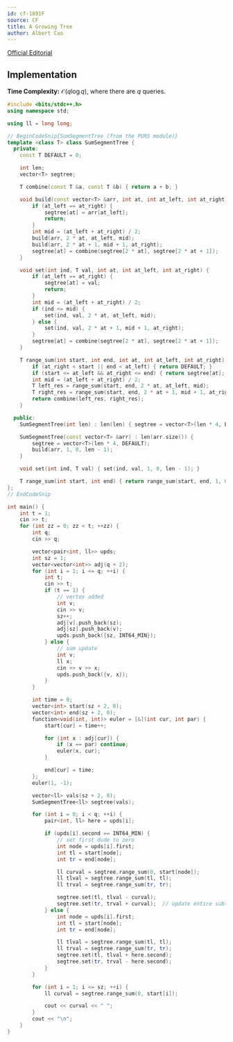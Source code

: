 ```yaml
---
id: cf-1891F
source: CF
title: A Growing Tree
author: Albert Cao
---
```


[Official Editorial](https://codeforces.com/blog/entry/121876)

## Implementation

**Time Complexity:** $\mathcal{O}(q\log q)$, where there are $q$ queries.

<LanguageSection>
<CPPSection>

```cpp
#include <bits/stdc++.h>
using namespace std;

using ll = long long;

// BeginCodeSnip{SumSegmentTree (from the PURS module)}
template <class T> class SumSegmentTree {
  private:
	const T DEFAULT = 0;

	int len;
	vector<T> segtree;

	T combine(const T &a, const T &b) { return a + b; }

	void build(const vector<T> &arr, int at, int at_left, int at_right) {
		if (at_left == at_right) {
			segtree[at] = arr[at_left];
			return;
		}
		int mid = (at_left + at_right) / 2;
		build(arr, 2 * at, at_left, mid);
		build(arr, 2 * at + 1, mid + 1, at_right);
		segtree[at] = combine(segtree[2 * at], segtree[2 * at + 1]);
	}

	void set(int ind, T val, int at, int at_left, int at_right) {
		if (at_left == at_right) {
			segtree[at] = val;
			return;
		}
		int mid = (at_left + at_right) / 2;
		if (ind <= mid) {
			set(ind, val, 2 * at, at_left, mid);
		} else {
			set(ind, val, 2 * at + 1, mid + 1, at_right);
		}
		segtree[at] = combine(segtree[2 * at], segtree[2 * at + 1]);
	}

	T range_sum(int start, int end, int at, int at_left, int at_right) {
		if (at_right < start || end < at_left) { return DEFAULT; }
		if (start <= at_left && at_right <= end) { return segtree[at]; }
		int mid = (at_left + at_right) / 2;
		T left_res = range_sum(start, end, 2 * at, at_left, mid);
		T right_res = range_sum(start, end, 2 * at + 1, mid + 1, at_right);
		return combine(left_res, right_res);
	}

  public:
	SumSegmentTree(int len) : len(len) { segtree = vector<T>(len * 4, DEFAULT); };

	SumSegmentTree(const vector<T> &arr) : len(arr.size()) {
		segtree = vector<T>(len * 4, DEFAULT);
		build(arr, 1, 0, len - 1);
	}

	void set(int ind, T val) { set(ind, val, 1, 0, len - 1); }

	T range_sum(int start, int end) { return range_sum(start, end, 1, 0, len - 1); }
};
// EndCodeSnip

int main() {
	int t = 1;
	cin >> t;
	for (int zz = 0; zz < t; ++zz) {
		int q;
		cin >> q;

		vector<pair<int, ll>> upds;
		int sz = 1;
		vector<vector<int>> adj(q + 2);
		for (int i = 1; i <= q; ++i) {
			int t;
			cin >> t;
			if (t == 1) {
				// vertex added
				int v;
				cin >> v;
				sz++;
				adj[v].push_back(sz);
				adj[sz].push_back(v);
				upds.push_back({sz, INT64_MIN});
			} else {
				// sum update
				int v;
				ll x;
				cin >> v >> x;
				upds.push_back({v, x});
			}
		}

		int time = 0;
		vector<int> start(sz + 2, 0);
		vector<int> end(sz + 2, 0);
		function<void(int, int)> euler = [&](int cur, int par) {
			start[cur] = time++;

			for (int x : adj[cur]) {
				if (x == par) continue;
				euler(x, cur);
			}

			end[cur] = time;
		};
		euler(1, -1);

		vector<ll> vals(sz + 2, 0);
		SumSegmentTree<ll> segtree(vals);

		for (int i = 0; i < q; ++i) {
			pair<int, ll> here = upds[i];

			if (upds[i].second == INT64_MIN) {
				// set first dude to zero
				int node = upds[i].first;
				int tl = start[node];
				int tr = end[node];

				ll curval = segtree.range_sum(0, start[node]);
				ll tlval = segtree.range_sum(tl, tl);
				ll trval = segtree.range_sum(tr, tr);

				segtree.set(tl, tlval - curval);
				segtree.set(tr, trval + curval);  // update entire subtree, why not
			} else {
				int node = upds[i].first;
				int tl = start[node];
				int tr = end[node];

				ll tlval = segtree.range_sum(tl, tl);
				ll trval = segtree.range_sum(tr, tr);
				segtree.set(tl, tlval + here.second);
				segtree.set(tr, trval - here.second);
			}
		}

		for (int i = 1; i <= sz; ++i) {
			ll curval = segtree.range_sum(0, start[i]);

			cout << curval << " ";
		}
		cout << "\n";
	}
}
```

</CPPSection>

</LanguageSection>
